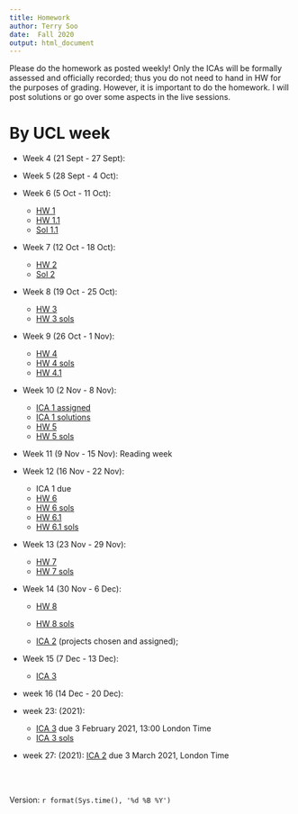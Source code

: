 ```yaml
---
title: Homework
author: Terry Soo
date:  Fall 2020
output: html_document
---
```


Please do the homework as posted weekly!  Only the ICAs will be formally assessed and officially recorded; thus you do not need to hand in HW for the purposes of grading.   However, it is important to do the homework.  I will post solutions or go over some aspects in the live sessions.  


# By UCL week

* Week 4 (21 Sept - 27 Sept): 
* Week 5 (28 Sept - 4 Oct):
* Week 6 (5 Oct - 11 Oct):  
     - [HW 1](https://tsoo-math.github.io/ucl/hello-0009.html)
     -  [HW 1.1](https://tsoo-math.github.io/ucl/QHW1.html)
     -  [Sol 1.1](https://tsoo-math.github.io/ucl/QHW1-sol.html)
* Week 7 (12 Oct - 18 Oct):
     -  [HW 2](https://tsoo-math.github.io/ucl/QHW2.html)
     -  [Sol 2](https://tsoo-math.github.io/ucl/QHW2-sol.html)

* Week 8 (19 Oct - 25 Oct):
     -  [HW 3](https://tsoo-math.github.io/ucl/QHW3.html)
     -  [HW 3 sols](https://tsoo-math.github.io/ucl/QHW3-sols.html)



* Week 9 (26 Oct - 1 Nov):
     -  [HW 4](https://tsoo-math.github.io/ucl/QHW4.html)
     -  [HW 4 sols](https://tsoo-math.github.io/ucl/QHW4-sol.html)
     -  [HW 4.1](https://tsoo-math.github.io/ucl/QHW4.1.html)

* Week 10 (2 Nov - 8 Nov): 
     -  [ICA 1 assigned](https://tsoo-math.github.io/ucl/ica-stat9-test.html)
     -  [ICA 1 solutions](https://tsoo-math.github.io/ucl/ica-stat9.html)  
     -  [HW 5](https://tsoo-math.github.io/ucl/QHW5.html)
     -  [HW 5 sols](https://tsoo-math.github.io/ucl/QHW5-sols.html)
* Week 11 (9 Nov - 15 Nov):  Reading week
* Week 12 (16 Nov - 22 Nov): 
     - ICA 1 due
     -  [HW 6](https://tsoo-math.github.io/ucl/QHW6.html)
     -  [HW 6 sols](https://tsoo-math.github.io/ucl/QHW6-sols.html)
     -  [HW 6.1](https://tsoo-math.github.io/ucl/QHW6.1.html)
     -  [HW 6.1 sols](https://tsoo-math.github.io/ucl/QHW6.1-sols.html)
* Week 13 (23 Nov - 29 Nov):
      
     -  [HW 7](https://tsoo-math.github.io/ucl/QHW7.html)
     -  [HW 7 sols](https://tsoo-math.github.io/ucl/QHW7-sols.html)

* Week 14 (30 Nov - 6 Dec): 
     
     -  [HW 8](https://tsoo-math.github.io/ucl/QHW8.html)
     -  [HW 8 sols](https://tsoo-math.github.io/ucl/QHW8-sols.html)

     -  [ICA 2](https://tsoo-math.github.io/ucl/ICAproject-ideas.html) (projects chosen and assigned);
     
* Week 15 (7 Dec - 13 Dec):
     -  [ICA 3](https://tsoo-math.github.io/ucl/ica3-stat9-release.html)
* week 16 (14 Dec - 20 Dec):

* week 23: (2021):  
     - [ICA 3](https://tsoo-math.github.io/ucl/ica3-stat9-release.html) due 3 February 2021, 13:00 London Time
     - [ICA 3 sols](https://tsoo-math.github.io/ucl/ica3-stat9-sols.html) 
* week 27: (2021):  [ICA 2](https://tsoo-math.github.io/ucl/ICAproject-ideas.html) due 3 March 2021, London Time




<br>
<br>


Version: `r format(Sys.time(), '%d %B %Y')`
  

<br>
<br>
<br>
